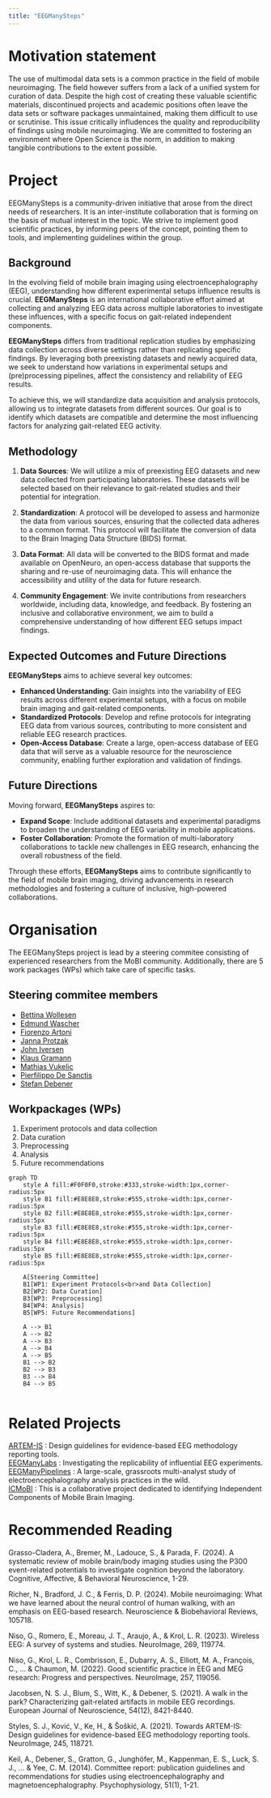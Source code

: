 ```yaml
---
title: "EEGManySteps"
---
```


#  Motivation statement 


The use of multimodal data sets is a common practice in the field of mobile neuroimaging. 
The field however suffers from a lack of a unified system for curation of data. 
Despite the high cost of creating these valuable scientific materials, discontinued projects and academic positions often leave the data sets or software packages unmaintained, making them difficult to use or scrutinise. 
This issue critically infludences the quality and reproducibility of findings using mobile neuroimaging. 
We are committed to fostering an environment where Open Science is the norm, in addition to making tangible contributions to the extent possible.


# Project
EEGManySteps is a community-driven initiative that arose from the direct needs of researchers. It is an inter-institute collaboration that is forming on the basis of mutual interest in the topic. We strive to implement good scientific practices, by informing peers of the concept, pointing them to tools, and implementing guidelines within the group.

## Background
In the evolving field of mobile brain imaging using electroencephalography (EEG), understanding how different experimental setups influence results is crucial. **EEGManySteps** is an international collaborative effort aimed at collecting and analyzing EEG data across multiple laboratories to investigate these influences, with a specific focus on gait-related independent components.

**EEGManySteps** differs from traditional replication studies by emphasizing data collection across diverse settings rather than replicating specific findings. By leveraging both preexisting datasets and newly acquired data, we seek to understand how variations in experimental setups and (pre)processing pipelines, affect the consistency and reliability of EEG results. 

To achieve this, we will standardize data acquisition and analysis protocols, allowing us to integrate datasets from different sources. Our goal is to identify which datasets are compatible and determine the most influencing factors for analyzing gait-related EEG activity.


## Methodology

1. **Data Sources**: We will utilize a mix of preexisting EEG datasets and new data collected from participating laboratories. These datasets will be selected based on their relevance to gait-related studies and their potential for integration.

2. **Standardization**: A protocol will be developed to assess and harmonize the data from various sources, ensuring that the collected data adheres to a common format. This protocol will facilitate the conversion of data to the Brain Imaging Data Structure (BIDS) format.

3. **Data Format**: All data will be converted to the BIDS format and made available on OpenNeuro, an open-access database that supports the sharing and re-use of neuroimaging data. This will enhance the accessibility and utility of the data for future research.

4. **Community Engagement**: We invite contributions from researchers worldwide, including data, knowledge, and feedback. By fostering an inclusive and collaborative environment, we aim to build a comprehensive understanding of how different EEG setups impact findings.

## Expected Outcomes and Future Directions

**EEGManySteps** aims to achieve several key outcomes:

- **Enhanced Understanding**: Gain insights into the variability of EEG results across different experimental setups, with a focus on mobile brain imaging and gait-related components.
- **Standardized Protocols**: Develop and refine protocols for integrating EEG data from various sources, contributing to more consistent and reliable EEG research practices.
- **Open-Access Database**: Create a large, open-access database of EEG data that will serve as a valuable resource for the neuroscience community, enabling further exploration and validation of findings.

## Future Directions

Moving forward, **EEGManySteps** aspires to:

- **Expand Scope**: Include additional datasets and experimental paradigms to broaden the understanding of EEG variability in mobile applications.
- **Foster Collaboration**: Promote the formation of multi-laboratory collaborations to tackle new challenges in EEG research, enhancing the overall robustness of the field.

Through these efforts, **EEGManySteps** aims to contribute significantly to the field of mobile brain imaging, driving advancements in research methodologies and fostering a culture of inclusive, high-powered collaborations.

# Organisation

The EEGManySteps project is lead by a steering commitee consisting of experienced researchers from the MoBI community.
Additionally, there are 5 work packages (WPs) which take care of specific tasks.

## Steering commitee members
- [Bettina Wollesen](mailto:bettina.wollesen@uni-hamburg.de?subject=EEGManySteps)
- [Edmund Wascher](mailto:wascher@ifado.de?subject=EEGManySteps)
- [Fiorenzo Artoni](mailto:?subject=EEGManySteps)
- [Janna Protzak](mailto:?subject=EEGManySteps)
- [John Iversen](mailto:?subject=EEGManySteps)
- [Klaus Gramann](mailto:klaus.gramann@tu-berlin.de?subject=EEGManySteps)
- [Mathias Vukelic](mailto:mathias.vukelic@iao.fraunhofer.de?subject=EEGManySteps)
- [Pierfilippo De Sanctis](mailto:pierfilippo.Desanctis@einstein.yu.edu?subject=EEGManySteps)
- [Stefan Debener](mailto:stefan.debener@uol.de?subject=EEGManySteps)


## Workpackages (WPs)
1. Experiment protocols and data collection
2. Data curation
3. Preprocessing
4. Analysis
5. Future recommendations


```mermaid
graph TD
    style A fill:#F0F0F0,stroke:#333,stroke-width:1px,corner-radius:5px
    style B1 fill:#E8E8E8,stroke:#555,stroke-width:1px,corner-radius:5px
    style B2 fill:#E8E8E8,stroke:#555,stroke-width:1px,corner-radius:5px
    style B3 fill:#E8E8E8,stroke:#555,stroke-width:1px,corner-radius:5px
    style B4 fill:#E8E8E8,stroke:#555,stroke-width:1px,corner-radius:5px
    style B5 fill:#E8E8E8,stroke:#555,stroke-width:1px,corner-radius:5px

    A[Steering Committee]
    B1[WP1: Experiment Protocols<br>and Data Collection]
    B2[WP2: Data Curation]
    B3[WP3: Preprocessing]
    B4[WP4: Analysis]
    B5[WP5: Future Recommendations]

    A --> B1
    A --> B2
    A --> B3
    A --> B4
    A --> B5
    B1 --> B2
    B2 --> B3
    B3 --> B4
    B4 --> B5
    

```

# Related Projects 
[ARTEM-IS](https://www.incf.org/sig/incf-working-group-artemis) : Design guidelines for evidence-based EEG methodology reporting tools.     
[EEGManyLabs](https://osf.io/yb3pq/)      : Investigating the replicability of influential EEG experiments.     
[EEGManyPipelines](https://eegmanypipelines.github.io/) : A large-scale, grassroots multi-analyst study of electroencephalography analysis practices in the wild.     
[ICMoBI](https://www.icmobi.org/)         : This is a collaborative project dedicated to identifying Independent Components of Mobile Brain Imaging.      

# Recommended Reading 
Grasso-Cladera, A., Bremer, M., Ladouce, S., & Parada, F. (2024). A systematic review of mobile brain/body imaging studies using the P300 event-related potentials to investigate cognition beyond the laboratory. Cognitive, Affective, & Behavioral Neuroscience, 1-29.

Richer, N., Bradford, J. C., & Ferris, D. P. (2024). Mobile neuroimaging: What we have learned about the neural control of human walking, with an emphasis on EEG-based research. Neuroscience & Biobehavioral Reviews, 105718.

Niso, G., Romero, E., Moreau, J. T., Araujo, A., & Krol, L. R. (2023). Wireless EEG: A survey of systems and studies. NeuroImage, 269, 119774.

Niso, G., Krol, L. R., Combrisson, E., Dubarry, A. S., Elliott, M. A., François, C., ... & Chaumon, M. (2022). Good scientific practice in EEG and MEG research: Progress and perspectives. NeuroImage, 257, 119056.

Jacobsen, N. S. J., Blum, S., Witt, K., & Debener, S. (2021). A walk in the park? Characterizing gait‐related artifacts in mobile EEG recordings. European Journal of Neuroscience, 54(12), 8421-8440.

Styles, S. J., Ković, V., Ke, H., & Šoškić, A. (2021). Towards ARTEM-IS: Design guidelines for evidence-based EEG methodology reporting tools. NeuroImage, 245, 118721.

Keil, A., Debener, S., Gratton, G., Junghöfer, M., Kappenman, E. S., Luck, S. J., ... & Yee, C. M. (2014). Committee report: publication guidelines and recommendations for studies using electroencephalography and magnetoencephalography. Psychophysiology, 51(1), 1-21.